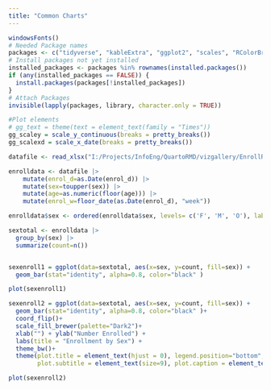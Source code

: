 ```yaml
---
title: "Common Charts"
---
```



```r
windowsFonts()
# Needed Package names
packages <- c("tidyverse", "kableExtra", "ggplot2", "scales", "RColorBrewer", "zoo", "readxl" , "rmarkdown", "htmltools")
# Install packages not yet installed
installed_packages <- packages %in% rownames(installed.packages())
if (any(installed_packages == FALSE)) {
  install.packages(packages[!installed_packages])
}
# Attach Packages
invisible(lapply(packages, library, character.only = TRUE))

#Plot elements
# gg_text = theme(text = element_text(family = "Times"))
gg_scaley = scale_y_continuous(breaks = pretty_breaks())
gg_scalexd = scale_x_date(breaks = pretty_breaks())
```

```r
datafile <- read_xlsx("I:/Projects/InfoEng/QuartoRMD/vizgallery/EnrollReport_Input_Example.xlsx",  guess_max = 1000)

enrolldata <- datafile |> 
    mutate(enrol_d=as.Date(enrol_d)) |> 
    mutate(sex=toupper(sex)) |>  
    mutate(age=as.numeric(floor(age))) |> 
    mutate(enrol_w=floor_date(as.Date(enrol_d), "week")) 

```

```r

enrolldata$sex <- ordered(enrolldata$sex, levels= c('F', 'M', 'O'), labels=c('Female', 'Male', 'Other'))

sextotal <- enrolldata |> 
  group_by(sex) |> 
  summarize(count=n())


sexenroll1 = ggplot(data=sextotal, aes(x=sex, y=count, fill=sex)) + 
  geom_bar(stat="identity", alpha=0.8, color="black" )

plot(sexenroll1)
```

```r
sexenroll2 = ggplot(data=sextotal, aes(x=sex, y=count, fill=sex)) + 
  geom_bar(stat="identity", alpha=0.8, color="black" )+
  coord_flip()+
  scale_fill_brewer(palette="Dark2")+
  xlab("") + ylab("Number Enrolled") + 
  labs(title = "Enrollment by Sex") +
  theme_bw()+
  theme(plot.title = element_text(hjust = 0), legend.position="bottom", legend.title = element_blank(), 
        plot.subtitle = element_text(size=9), plot.caption = element_text(hjust=0)) 

plot(sexenroll2)

```

